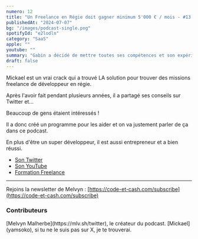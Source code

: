```yaml
---
numero: 12
title: "Un Freelance en Régie doit gagner minimum 5'000 € / mois - #13 Mickael"
publishedAt: "2024-07-07"
bg: "/images/podcast-single.png"
spotifyId: "e2lodln"
category: "SaaS"
apple: ""
youtube: ""
summary: "Gabin a décidé de mettre toutes ses compétences et son expérience au service des freelance afin qu'ils optimisent leur fiscalité et fassent fructifier leur patrimoine."
draft: false
---
```


Mickael est un vrai crack qui a trouvé LA solution pour trouver des missions freelance de développeur en régie.

Après l'avoir fait pendant plusieurs années, il a partagé ses conseils sur Twitter et...

Beaucoup de gens étaient intéressés !

Il a donc créé un programme pour les aider et on va justement parler de ça dans ce podcast.

En plus d'être un super développeur, il est aussi entrepreneur et a bien réussi.

- [Son Twitter](https://x.com/yamsoko)
- [Son YouTube](https://www.youtube.com/@MikaelElOuazzani)
- [Formation Freelance](https://www.freelanceregie.fr/cours-gratuit)

---

Rejoins la newsletter de Melvyn : [https://code-et-cash.com/subscribe](https://code-et-cash.com/subscribe)

### Contributeurs

<Contributor>
  [Melvyn Malherbe](https://mlv.sh/twitter), le créateur du podcast.
</Contributor>
<Contributor>
  [Mickael](yamsoko), si tu ne le suis pas sur X, je te trouverai.
</Contributor>
